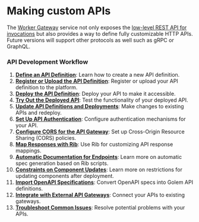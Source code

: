 # Making custom APIs

The [Worker Gateway](/docs/concepts/worker-gateway) service not only exposes the [low-level REST API for invocations](/docs/invoke/http) but also provides a way to define fully customizable HTTP APIs.
Future versions will support other protocols as well such as gRPC or GraphQL.

### API Development Workflow

1. **[Define an API Definition](making-custom-apis/define-api-definition)**: Learn how to create a new API definition.
2. **[Register or Upload the API Definition](making-custom-apis/register-api-definition)**: Register or upload your API definition to the platform.
3. **[Deploy the API Definition](making-custom-apis/deploy-api-definition)**: Deploy your API to make it accessible.
4. **[Try Out the Deployed API](making-custom-apis/try-out-deployed-api)**: Test the functionality of your deployed API.
5. **[Update API Definitions and Deployments](making-custom-apis/update-api-deployment)**: Make changes to existing APIs and redeploy.
6. **[Set Up API Authentication](making-custom-apis/authentication)**: Configure authentication mechanisms for your API.
7. **[Configure CORS for the API Gateway](making-custom-apis/cors)**: Set up Cross-Origin Resource Sharing (CORS) policies.
8. **[Map Responses with Rib](making-custom-apis/rib-in-api-definition)**: Use Rib for customizing API response mappings.
9. **[Automatic Documentation for Endpoints](making-custom-apis/spec-inference)**: Learn more on automatic spec generation based on Rib scripts.
10. **[Constraints on Component Updates](making-custom-apis/component-constraints)**: Learn more on restrictions for updating components after deployment.
11. **[Import OpenAPI Specifications](making-custom-apis/import-openapi-spec)**: Convert OpenAPI specs into Golem API definitions.
12. **[Integrate with External API Gateways](making-custom-apis/external-api-gateways)**: Connect your APIs to existing gateways.
13. **[Troubleshoot Common Issues](making-custom-apis/trouble-shooting)**: Resolve potential problems with your APIs.
